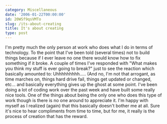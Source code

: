 ```yaml
---
category: Miscellaneous
date: '2006-01-22T00:00:00'
id: 20WSf9qsVMTo
slug: /its-about-creating
title: It's about creating
type: post
---
```


I'm pretty much the only person at work who does what I do in terms
of technology. To the point that I've been told (several times) not
to build things because if I ever leave no one there would know how
to fix something if it broke. A couple of times I've responded with
"What makes you think my stuff is ever going to break?" just to see
the reaction which basically amounted to: Uhhhhhhhhh..... (And no,
I'm not that arrogant, as time marches on, things hard drive fail,
things get updated or changed, etc... and basically everything
gives up the ghost at some point. I've been doing a lot of coding
work over the past week and have built some really nice tools. One
of the things about being the only one who does this type of work
though is there is no one around to appreciate it. I'm happy with
myself as I realized (again) that this basically doesn't bother me
at all. Sure it's nice to hear compliments from time to time, but
for me, it really is the process of creation that has the reward.